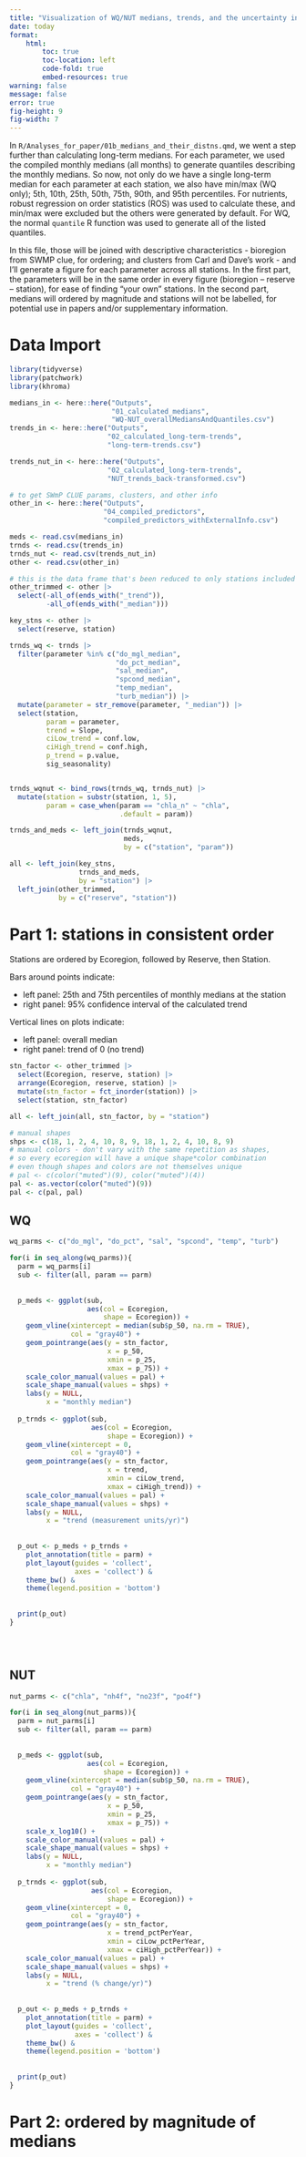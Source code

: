 ```yaml
---
title: "Visualization of WQ/NUT medians, trends, and the uncertainty in each"
date: today
format: 
    html:
        toc: true
        toc-location: left
        code-fold: true
        embed-resources: true
warning: false
message: false
error: true
fig-height: 9
fig-width: 7
---
```


In `R/Analyses_for_paper/01b_medians_and_their_distns.qmd`, we went a step further than calculating long-term medians. For each parameter, we used the compiled monthly medians (all months) to generate quantiles describing the monthly medians. So now, not only do we have a single long-term median for each parameter at each station, we also have min/max (WQ only); 5th, 10th, 25th, 50th, 75th, 90th, and 95th percentiles. For nutrients, robust regression on order statistics (ROS) was used to calculate these, and min/max were excluded but the others were generated by default. For WQ, the normal `quantile` R function was used to generate all of the listed quantiles.  

In this file, those will be joined with descriptive characteristics - bioregion from SWMP clue, for ordering; and clusters from Carl and Dave's work - and I'll generate a figure for each parameter across all stations. In the first part, the parameters will be in the same order in every figure (bioregion -- reserve -- station), for ease of finding "your own" stations. In the second part, medians will ordered by magnitude and stations will not be labelled, for potential use in papers and/or supplementary information.  

# Data Import  

```r
library(tidyverse)
library(patchwork)
library(khroma)
```

```r
medians_in <- here::here("Outputs",
                         "01_calculated_medians",
                         "WQ-NUT_overallMediansAndQuantiles.csv")
trends_in <- here::here("Outputs",
                        "02_calculated_long-term-trends",
                        "long-term-trends.csv")

trends_nut_in <- here::here("Outputs",
                        "02_calculated_long-term-trends",
                        "NUT_trends_back-transformed.csv")

# to get SWmP CLUE params, clusters, and other info
other_in <- here::here("Outputs",
                       "04_compiled_predictors",
                       "compiled_predictors_withExternalInfo.csv")
```

```r
meds <- read.csv(medians_in)
trnds <- read.csv(trends_in)
trnds_nut <- read.csv(trends_nut_in)
other <- read.csv(other_in)
```

```r
# this is the data frame that's been reduced to only stations included for final analysis, so will want to left join on this
other_trimmed <- other |> 
  select(-all_of(ends_with("_trend")),
         -all_of(ends_with("_median")))

key_stns <- other |> 
  select(reserve, station)
```


```r
trnds_wq <- trnds |> 
  filter(parameter %in% c("do_mgl_median",
                          "do_pct_median",
                          "sal_median",
                          "spcond_median",
                          "temp_median",
                          "turb_median")) |> 
  mutate(parameter = str_remove(parameter, "_median")) |> 
  select(station,
         param = parameter,
         trend = Slope,
         ciLow_trend = conf.low,
         ciHigh_trend = conf.high,
         p_trend = p.value,
         sig_seasonality)


trnds_wqnut <- bind_rows(trnds_wq, trnds_nut) |> 
  mutate(station = substr(station, 1, 5),
         param = case_when(param == "chla_n" ~ "chla",
                           .default = param))

trnds_and_meds <- left_join(trnds_wqnut,
                            meds,
                            by = c("station", "param"))

all <- left_join(key_stns,
                 trnds_and_meds,
                 by = "station") |> 
  left_join(other_trimmed,
            by = c("reserve", "station"))
```



# Part 1: stations in consistent order  

Stations are ordered by Ecoregion, followed by Reserve, then Station.  

Bars around points indicate:  

-  left panel: 25th and 75th percentiles of monthly medians at the station  
-  right panel: 95% confidence interval of the calculated trend  

Vertical lines on plots indicate:  

-  left panel: overall median  
-  right panel: trend of 0 (no trend)  



```r
stn_factor <- other_trimmed |> 
  select(Ecoregion, reserve, station) |> 
  arrange(Ecoregion, reserve, station) |> 
  mutate(stn_factor = fct_inorder(station)) |> 
  select(station, stn_factor)

all <- left_join(all, stn_factor, by = "station")
```

```r
# manual shapes
shps <- c(18, 1, 2, 4, 10, 8, 9, 18, 1, 2, 4, 10, 8, 9)
# manual colors - don't vary with the same repetition as shapes,
# so every ecoregion will have a unique shape*color combination
# even though shapes and colors are not themselves unique
# pal <- c(color("muted")(9), color("muted")(4))
pal <- as.vector(color("muted")(9))
pal <- c(pal, pal)
```


## WQ  

```r
wq_parms <- c("do_mgl", "do_pct", "sal", "spcond", "temp", "turb")

for(i in seq_along(wq_parms)){
  parm = wq_parms[i]
  sub <- filter(all, param == parm)
  
  
  p_meds <- ggplot(sub,
                   aes(col = Ecoregion,
                       shape = Ecoregion)) +
    geom_vline(xintercept = median(sub$p_50, na.rm = TRUE),
               col = "gray40") +
    geom_pointrange(aes(y = stn_factor,
                        x = p_50,
                        xmin = p_25,
                        xmax = p_75)) +
    scale_color_manual(values = pal) +
    scale_shape_manual(values = shps) +
    labs(y = NULL,
         x = "monthly median")
  
  p_trnds <- ggplot(sub,
                    aes(col = Ecoregion,
                        shape = Ecoregion)) +
    geom_vline(xintercept = 0,
               col = "gray40") +
    geom_pointrange(aes(y = stn_factor,
                        x = trend,
                        xmin = ciLow_trend,
                        xmax = ciHigh_trend)) +
    scale_color_manual(values = pal) +
    scale_shape_manual(values = shps) +
    labs(y = NULL,
         x = "trend (measurement units/yr)")
  
  
  p_out <- p_meds + p_trnds +
    plot_annotation(title = parm) +
    plot_layout(guides = 'collect',
                axes = 'collect') &
    theme_bw() &
    theme(legend.position = 'bottom') 
  
  
  print(p_out)
}


  
```

## NUT  

```r
nut_parms <- c("chla", "nh4f", "no23f", "po4f")

for(i in seq_along(nut_parms)){
  parm = nut_parms[i]
  sub <- filter(all, param == parm)
  
  
  p_meds <- ggplot(sub,
                   aes(col = Ecoregion,
                       shape = Ecoregion)) +
    geom_vline(xintercept = median(sub$p_50, na.rm = TRUE),
               col = "gray40") +
    geom_pointrange(aes(y = stn_factor,
                        x = p_50,
                        xmin = p_25,
                        xmax = p_75)) +
    scale_x_log10() +
    scale_color_manual(values = pal) +
    scale_shape_manual(values = shps) +
    labs(y = NULL,
         x = "monthly median")
  
  p_trnds <- ggplot(sub,
                    aes(col = Ecoregion,
                        shape = Ecoregion)) +
    geom_vline(xintercept = 0,
               col = "gray40") +
    geom_pointrange(aes(y = stn_factor,
                        x = trend_pctPerYear,
                        xmin = ciLow_pctPerYear,
                        xmax = ciHigh_pctPerYear)) +
    scale_color_manual(values = pal) +
    scale_shape_manual(values = shps) +
    labs(y = NULL,
         x = "trend (% change/yr)")
  
  
  p_out <- p_meds + p_trnds +
    plot_annotation(title = parm) +
    plot_layout(guides = 'collect',
                axes = 'collect') &
    theme_bw() &
    theme(legend.position = 'bottom') 
  
  
  print(p_out)
}

```



# Part 2: ordered by magnitude of medians  